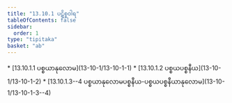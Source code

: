 ```yaml
---
title: "13.10.1 ပဋိစ္စဝါရ"
tableOfContents: false
sidebar:
  order: 1
type: "tipitaka"
basket: "ab"
---
```



<DynamicBreadcrumb />



<TableOfContents>
* [13.10.1.1 ပစ္စယာနုလောမ](13-10-1/13-10-1-1)
* [13.10.1.2 ပစ္စယပစ္စနီယ](13-10-1/13-10-1-2)
* [13.10.1.3--4 ပစ္စယာနုလောမပစ္စနီယ-ပစ္စယပစ္စနီယာနုလောမ](13-10-1/13-10-1-3--4)
</TableOfContents>